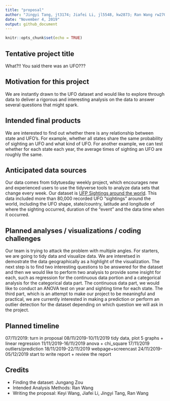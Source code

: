 ```yaml
---
title: "proposal"
author: "Jingyi Tang, jt3174; Jiafei Li, jl5548, kw2873; Ran Wang rw2708"
date: "November 4, 2019"
output: github_document
---
```


```r
knitr::opts_chunk$set(echo = TRUE)
```

## Tentative project title

What?!! You said there was an UFO???

## Motivation for this project

We are instantly drawn to the UFO dataset and would like to explore through data to deliver a rigorous and interesting analysis on the data to answer several questions that might spark. 

## Intended final products

We are interested to find out whether there is any relationship between state and UFO's. For example, whether all states share the same probability of sighting an UFO and what kind of UFO. For another example, we can test whether for each state each year, the average times of sighting an UFO are roughly the same. 

## Anticipated data sources

Our data comes from tidytuesday weekly project, which encourages new and experienced users to use the tidyverse tools to analyze data sets that change every week. Our dataset is [UFP Sightings around the world](https://github.com/rfordatascience/tidytuesday/tree/master/data/2019/2019-06-25).
This data included more than 80,000 recorded UFO "sightings" around the world, including the UFO shape, state/country, latitude and longitude of where the sighting occurred, duration of the "event" and the data time when it occurred.


## Planned analyses / visualizations / coding challenges

Our team is trying to attack the problem with multiple angles. For starters, we are going to tidy data and visualize data. We are interetsed in demostrate the data geographically as a highlight of the visualization. The next step is to find two interesting questions to be answered for the dataset and then we would like to perform two analysis to provide some insight for each, such as regression for the continuous data portion and a categorical analysis for the categorical data part. The continuous data part, we would like to conduct an ANOVA test on year and sighting time for each state. The third part, which is an attempt to make our project to be meaningful and practical, we are currently interested in making a prediction or perform an outlier detection for the dataset depending on which question we will ask in the project. 


## Planned timeline
07/11/2019: turn in proposal
08/11/2019-10/11/2019 tidy data, plot 5 graphs + linear regression
11/11/2019-16/11/2019 anova + chi_square 
17/11/2019 outliers/prediction
18/11/2019-22/11/2019 webpage+screencast
24/11/2019-05/12/2019 start to write report + review the report


## Credits

* Finding the dataset: Jungang Zou
* Intended Analysis Methods: Ran Wang
* Writing the proposal: Keyi Wang, Jiafei Li, Jingyi Tang, Ran Wang